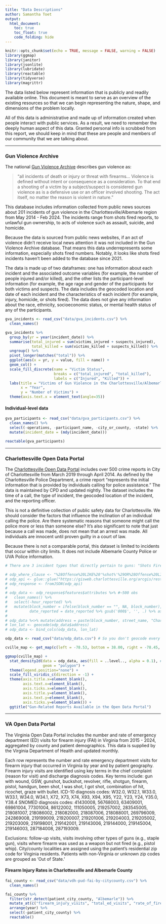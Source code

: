 ```yaml
---
title: "Data Descriptions"
author: Samantha Toet
output: 
  html_document:
    toc: true
    toc_float: true
    code_folding: hide
---
```


```r
knitr::opts_chunk$set(echo = TRUE, message = FALSE, warning = FALSE)
library(ggmap)
library(janitor)
library(jsonlite)
library(lubridate)
library(reactable)
library(tidyverse)
library(magrittr)
```

The data listed below represent information that is publicly and readily available online. This document is meant to serve as an overview of the existing resources so that we can begin representing the nature, shape, and dimensions of the problem locally.

All of this data is administrative and made up of information created when people interact with public services. As a result, we need to remember the deeply human aspect of this data. Granted personal info is scrubbed from this report, we should keep in mind that these are people and members of our community that we are talking about.

---

### Gun Violence Archive

The national [Gun Violence Archive](https://www.gunviolencearchive.org/) describes gun violence as:

> "all incidents of death or injury or threat with firearms... Violence is defined without intent or consequence as a consideration. To that end a shooting of a victim by a subject/suspect is considered gun violence as is a defensive use or an officer involved shooting. The act itself, no matter the reason is violent in nature."

This database includes information collected from public news sources about 201 incidents of gun violence in the Charlottesville/Albemarle region from May 2014 - Feb 2024. The incidents range from shots fired reports, to unlawful gun ownership, to acts of violence such as assault, suicide, and homicide.

Because the data is sourced from public news websites, if an act of violence didn't receive local news attention it was not included in the Gun Violence Archive database. That means this data underrepresents some information, especially shots fired numbers. Notably, it looks like shots fired incidents haven't been added to the database since 2021.

The data is made up of two dataframes: one has information about each incident and the associated outcome variables (for example, the number of people injured and/or killed), and the other lists the participant-level information (for example, the age rage and gender of the participants for both victims and suspects. The data includes the geocoded location and date of each incident and the characteristics of each incident (for example, injury, homicide, or shots fired). The data does not give any information about the race, ethnicity, socioeconomic status, or mental health status of any of the participants.

```r

gva_incidents <- read_csv("data/gva_incidents.csv") %>%
  clean_names() 

gva_incidents %>%
  group_by(yr = year(incident_date)) %>%
  summarise(total_injured = sum(victims_injured + suspects_injured),
            total_killed = sum(victims_killed + suspects_killed)) %>%
  ungroup() %>%
  pivot_longer(matches("total")) %>% 
  ggplot(aes(x = yr, y = value, fill = name)) +
  geom_col() +
  scale_fill_discrete(name = "Victim Status",
                      breaks = c("total_injured", "total_killed"),
                      labels = c("Injured", "Killed")) +
  labs(title = "Victims of Gun Violence in the Charlottesville/Albemarle Region",
       x = "Year",
       y = "Number of Victims") +
  theme(axis.text.x = element_text(angle=35))
```

#### Individual-level data

```r

gva_participants <- read_csv("data/gva_participants.csv") %>%
  clean_names() %>%
  select(-operations, -participant_name, -city_or_county, -state) %>%
  mutate(incident_date = (mdy(incident_date)))

reactable(gva_participants)

```

------------------------------------------------------------------------

### Charlottesville Open Data Portal

The [Charlottesville Open Data Portal](https://opendata.charlottesville.org/datasets/charlottesville::crime-data/about) includes over 500 crime reports in City of Charlottesville from March 2019 through April 2014. As defined by the Charlottesville Police Department, a crime report "represents the initial information that is provided by individuals calling for police assistance." The data is maintained by CPD and updated nightly. The dataset includes the time of a call, the type of incident, the geocoded location of the incident, and the reporting officer.

This is not a definitive collection of public safety data for Charlottesville. We should consider the factors that influence the inclination of an individual calling the police. Are there systematic reasons that someone might call the police more or less than someone else? It's also significant to note that just because a call was made, does not mean that an arrest was made. All individuals are innocent until proven guilty in a court of law.

Because there is not a comparable portal, this dataset is limited to incidents that occur within city limits. It does not include Albemarle County Police or UVA Police information.

```r

# There are 3 incident types that directly pertain to guns: "Shots Fired/Illegal Hunting", "Robbery - Armed", "Weapons Violations"

# odp_where_clause <- "%28Offense%20LIKE%20'%shot%'%29OR%28Offense%20LIKE%20'%armed%'%29OR%28Offense%20LIKE%20'%weapon%'%29"
# odp_api <- glue::glue("https://gisweb.charlottesville.org/arcgis/rest/services/OpenData_2/MapServer/6/query?where={gun_where_clause}&outFields=*&outSR=4326&f=json")
# odp_response <- fromJSON(odp_api)
# 
# odp_data <- odp_response$features$attributes %>% #~500 obs
#   clean_names() %>%
#   select(-hour_reported) %>%
#   mutate(block_number = ifelse(block_number == "", NA, block_number),
#          date_reported = date_reported %>% gsub('000$', '', .) %>% as.numeric() %>% as.POSIXct())
# 
# odp_data %<>% mutate(address = paste(block_number, street_name, "Charlottesville VA"))
# lon_lat <- geocode(odp_data$address)
# odp_data <- bind_cols(odp_data, lon_lat)

odp_data <- read_csv("data/odp_data.csv") # So you don't geocode every time

cville_map <- get_map(c(left = -78.53, bottom = 38.00, right = -78.45, top = 38.07), maptype = "roadmap", color = "bw")

ggmap(cville_map) +
  stat_density2d(data = odp_data, aes(fill = ..level.., alpha = 0.1), # removes 55 values
                 geom = "polygon") +
  theme(legend.position="none") +
  scale_fill_viridis_c(direction = -1) +
  theme(axis.title.x=element_blank(),
        axis.text.x=element_blank(),
        axis.ticks.x=element_blank(),
        axis.title.y=element_blank(),
        axis.text.y=element_blank(),
        axis.ticks.y=element_blank()) +
  ggtitle("Gun-Related Reports Available in the Open Data Portal")

```

------------------------------------------------------------------------

### VA Open Data Portal

The Virginia Open Data Portal includes the number and rate of emergency department (ED) visits for firearm injury (FAI) in Virginia from 2015 - 2024, aggregated by county and patient demographics. This data is supplied by the Virginia Department of Health and updated monthly. 

Each row represents the number and rate emergency department visits for firearm injury that occurred in Virginia by year and by patient geography. Firearm injury visits are identified using key terms in the chief complaint (reason for visit) and discharge diagnosis codes. Key terms include: gun with wound, GSW, gunshot, buckshot, revolver, rifle, shotgun, firearm, pistol, handgun, been shot, I was shot, I got shot, combination of hit, ricochet, graze with bullet. ICD-10 diagnosis codes: W32.0, W32.1, W33.0, W33.1, W34.0, W34.1, X72, X73, X74, X93, X94, X95, Y22, Y23, Y24, Y35.0, Y38.4 SNOMED diagnosis codes: 41430008, 56768003, 63409001, 69861004, 77301004, 86122002, 111050005, 219257002, 283545005, 218081007, 218086002, 218082000, 218087006, 218088001, 269796009, 242869008, 219199009, 219200007, 219201006, 219204003, 219205002, 219203009, 219198001, 219142001, 219143006, 219144000, 219145004, 219146003, 287184008, 287193009. 

Exclusions: follow-up visits, visits involving other types of guns (e.g., staple gun), visits where firearm was used as a weapon but not fired (e.g., pistol whip). City/county localities are assigned using the patient's residential zip code for Virginia residents. Patients with non-Virginia or unknown zip codes are grouped as 'Out of State.' 

#### Firearm Injury Rates in Charlottesville and Albemarle County

```r

fai_county <- read_csv("data/vdh-pud-fai-by-citycounty.csv") %>%
  clean_names()

fai_county %>%
  filter(str_detect(patient_city_county, "Albemarle")) %>%
  mutate_at(c("firearm_injury_visits", "total_ed_visits", "rate_of_firearm_injuries_per_10k_ed_visits"), as.numeric) %>%
  arrange(year) %>%
  select(-patient_city_county) %>%
  reactable()

```

```r

```


